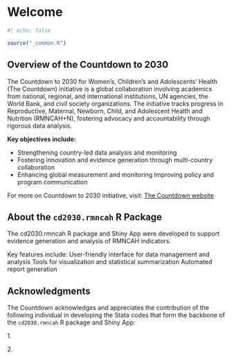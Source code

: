 # Welcome {.unnumbered}

```r
#| echo: false

source("_common.R")
```

## Overview of the Countdown to 2030 {.unnumbered}

The Countdown to 2030 for Women’s, Children’s and Adolescents’ Health (The Countdown) initiative is a global collaboration involving academics from national, regional, and international institutions, UN agencies, the World Bank, and civil society organizations. The initiative tracks progress in Reproductive, Maternal, Newborn, Child, and Adolescent Health and Nutrition (RMNCAH+N), fostering advocacy and accountability through rigorous data analysis.

**Key objectives include:**

-   Strengthening country-led data analysis and monitoring
-   Fostering innovation and evidence generation through multi-country collaboration
-   Enhancing global measurement and monitoring Improving policy and program communication

For more on Countdown to 2030 initiative, visit: [The Countdown website](https://www.countdown2030.org/about)

## About the `cd2030.rmncah` R Package {.unnumbered}

The cd2030.rmncah R package and Shiny App were developed to support evidence generation and analysis of RMNCAH indicators.

Key features include: User-friendly interface for data management and analysis Tools for visualization and statistical summarization Automated report generation

## Acknowledgments {.unnumbered}

The Countdown acknowledges and appreciates the contribution of the following individual in developing the Stata codes that form the backbone of the `cd2030.rmncah` R package and Shiny App:

1\.

2\.
